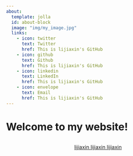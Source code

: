 ```yaml
---
about:
  template: jolla
  id: about-block
  image: "img/my_image.jpg"
  links:
    - icon: twitter
      text: Twitter
      href: This is lijiaxin's GitHub
    - icon: github
      text: Github
      href: This is lijiaxin's GitHub
    - icon: linkedin
      text: LinkedIn
      href: This is lijiaxin's GitHub
    - icon: envelope
      text: Email
      href: This is lijiaxin's GitHub
---
```


::: {#about-block}
:::

# Welcome to my website!


```{=html}
<div  style="margin: 30px; text-align: center;">
<a class="btn btn-primary" href="" role="button" target="_blank" style="padding: 15px 30px;">lijiaxin lijiaxin lijiaxin</a>
</div>
```

